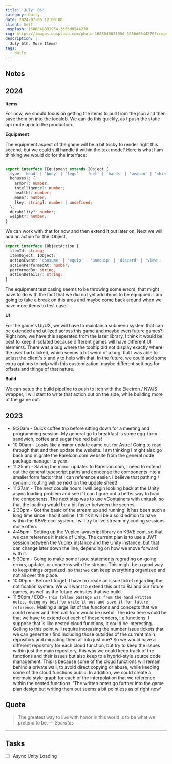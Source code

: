 ```yaml
---
title: 'July: 06'
category: Daily
date: 2024-07-06 12:00:00
client: Self
unsplash: 1688040831954-3656d0544270
img: https://images.unsplash.com/photo-1688040831954-3656d0544270?crop=entropy&cs=srgb&fm=jpg&ixid=MnwzNjM5Nzd8MHwxfHJhbmRvbXx8fHx8fHx8fDE2ODE3NDg2ODY&ixlib=rb-4.0.3&q=85
description: |
  July 6th. More Items!
tags:
  - daily
---
```




## Notes

## 2024

**Items**

For now, we should focus on getting the items to pull from the json and then save them on into the localdb.
We can do this quickly, as I push the static api route up into the production.

**Equipment**

The equipment aspect of the game will be a bit tricky to render right this second, but we could still handle it within the text mode?
Here is what I am thinking we would do for the interface:

```ts

export interface IEquipment extends IObject {
  type: 'head' | 'body' | 'legs' | 'feet' | 'hands' | 'weapon' | 'shield' | 'accessory';
  bonuses?: {
    armor?: number;
    intelligence?: number;
    health?: number;
    mana?: number;
    [key: string]: number | undefined;
  };
  durability?: number;
  weight?: number;
}

```

We can work with that for now and then extend it out later on.
Next we will add an action for the IObject.

```ts
export interface IObjectAction {
  itemId: string;
  itemObject: IObject;
  actionEvent: 'consume' | 'equip' | 'unequip' | 'discard' | 'view';
  actionPerformedAt: number;
  performedBy: string;
  actionDetails?: string;
}

```

The equipment test casing seems to be throwing some errors, that might have to do with the fact that we did not yet add items to be equipped.
I am going to take a break on this area and maybe come back around when we have more items to test case.


**UI**

For the game's UI/UX, we will have to maintain a submenu system that can be extended and utilized across this game and maybe even future games?
Right now, we have this seperated from the laser library, I think it would be best to keep it isolated because different games will have different UI elements.
There was a bug where the tooltip did not display exactly where the user had clicked, which seems a bit weird of a bug, but I was able to adjust the client's x and y to help with that.
In the future, we could add some extra options to help with this customization, maybe different settings for offsets and things of that nature.

**Build**

We can setup the build pipeline to push to Itch with the Electron / NWJS wrapper, I will start to write that action out on the side, while building more of the game out.

## 2023
- 9:30am - Quick coffee trip before sitting down for a meeting and programming session. My general go to breakfast is some egg-form sandwich, coffee and sugar free red bulls!
- 10:00am - Looks like a minor update came out for Astro! Going to read through that and then update the website. I am thinking I might also go back and migrate the RareIcon.com website from the general node package manager to yarn.
- 11:25am - Saving the minor updates to RareIcon.com, I need to extend out the general typescript paths and condense the components into a smaller form factor that I can reference easier. I believe that pathing / dynamic routing will be next on the update sheet!
- 11:27am - The next couple hours I will begin looking back at the Unity async loading problem and see if I can figure out a better way to load the components. The next step was to use vContainers with unitask, so that the loading would be a bit faster between the scenes.
- 2:30pm - Got the basic of the stream up and running! It has been such a long time since I had it online, I think it will be a solid edition to have within the KBVE eco-system. I will try to live stream my coding sessions more often.
- 4:45pm - Setting up the Vuplex javascript library on KBVE.com, so that we can reference it inside of Unity. The current plan is to use a JWT session between the Vuplex instance and the Unity instance, but that can change later down the line, depending on how we move forward with it. 
- 5:30pm - Going to make some issue statements regrading on-going errors, updates or concerns with the stream. This might be a good way to keep things organized, so that we can keep everything organized and not all over the place. 
- 10:00pm - Before I forget, I have to create an issue ticket regarding the notification system. We will want to extend this out to RJ and our future games, as well as the future websites that we build.
- 11:50pm / EOD - `This follow passage was from the hand written notes, doing my best to write it out and save it for future reference.` Making a large list of the functions and concepts that we could render and then call from would be useful. The idea here would be that we have to extend out each of those renders, i.e functions. I suppose that is like nested cloud functions, it could be interesting. Gelling to this point will require increasing the number issue tickets that we can generate / find including those outsides of the current main repository and migrating them all into just one? So we would have a different repository for each cloud function, but try to keep the issues within just the main repository, this way we could keep track of the functions and their issues but also keep to a hybrid-style source code management. This is because some of the cloud functions will remain behind a private wall, to avoid direct copying or abuse, while keeping some of the cloud functions public. In addition, we could create a mermaid style graph for each of the interpolation that we reference within the nested functions. 'The written notes go further into the game plan design but writing them out seems a bit pointless as of right now'

## Quote

> The greatest way to live with honor in this world is to be what we pretend to be.
> — <cite>Socrates</cite>

---

## Tasks

- [ ] Async Unity Loading